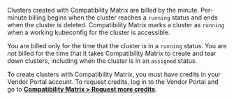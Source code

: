 Clusters created with Compatibility Matrix are billed by the minute. Per-minute billing begins when the cluster reaches a `running` status and ends when the cluster is deleted. Compatibility Matrix marks a cluster as `running` when a working kubeconfig for the cluster is accessible.

You are billed only for the time that the cluster is in a `running` status. You are _not_ billed for the time that it takes Compatibility Matrix to create and tear down clusters, including when the cluster is in an `assigned` status.

To create clusters with Compatibility Matrix, you must have credits in your Vendor Portal account. 
To request credits, log in to the Vendor Portal and go to [**Compatibility Matrix > Request more credits**](https://vendor.replicated.com/compatibility-matrix).
